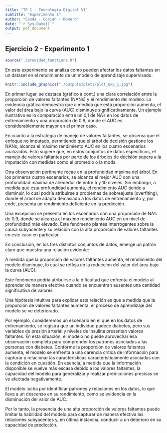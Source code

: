 ```yaml
---
title: "TP 1 - Tecnologia Digital VI"
subtitle: "Experimento 1"
author: "Canda - Cobian - Romero"
date: "`r Sys.Date()`"
output: pdf_document
---
```


## Ejercicio 2 - Experimento 1

```r
source("./provided_functions.R")
```

En este experimento se analiza como pueden afectar los datos faltantes en un dataset en el rendimiento de un modelo de aprendizaje supervisado.

```r
knitr::include_graphics("./outputs/plots/plot_exp_1.jpg")
```

En primer lugar, se destaca (gráfico a cont.) una clara correlación entre la proporción de valores faltantes (NANs) y el rendimiento del modelo. La evidencia gráfica demuestra que a medida que esta proporción aumenta, el valor del área bajo la curva (AUC) disminuye significativamente. Un ejemplo ilustrativo es la comparación entre un 0,1 de NA's en los datos de entrenamiento y una proporción de 0.9, donde el AUC es considerablemente mayor en el primer caso.

En cuanto a la estrategia de manejo de valores faltantes, se observa que el enfoque no imputado, permitiendo que el árbol de decisión gestione los NANs, alcanza el máximo rendimiento AUC en los cuatro escenarios analizados. Esto sugiere que, en estos conjuntos de datos específicos, el manejo de valores faltantes por parte de los árboles de decisión supera a la imputación con medidas como el promedio o la moda.

Otra observación pertinente recae en la profundidad máxima del árbol. En los primeros cuatro escenarios, se alcanza el mejor AUC con una profundidad máxima de alrededor de entre 5 y 10 niveles. Sin embargo, a medida que esta profundidad aumenta, el rendimiento AUC tiende a disminuir, lo cual podría atribuirse a problemas de sobreajuste (overfiting), donde el árbol se adapta demasiado a los datos de entrenamiento y, por ende, presenta un rendimiento deficiente en la predicción.

Una excepción se presenta en los escenarios con una proporción de NA's de 0.9, donde se alcanza el máximo rendimiento AUC en un nivel de profundidad más elevado. Este fenómeno plantea interrogantes sobre la causa subyacente y su relación con la alta proporción de valores faltantes en este caso en particular.

En conclusión, en los tres distintos conjuntos de datos, emerge un patrón claro que muestra una relación evidente:

A medida que la proporción de valores faltantes aumenta, el rendimiento del modelo disminuye, lo cual se refleja en la reducción del valor del área bajo la curva (AUC).

Este fenómeno podría atribuirse a la dificultad que enfrenta el modelo al aprender de manera efectiva cuando se encuentran ausentes una cantidad significativa de valores.

Una hipótesis intuitiva para explicar esta relación es que a medida que la proporción de valores faltantes aumenta, el proceso de aprendizaje del modelo se ve deteriorado.

Por ejemplo, consideremos un escenario en el que en los datos de entrenamiento, se registra que un individuo padece diabetes, pero sus variables de presión arterial y niveles de insulina presentan valores faltantes. En esta situación, el modelo no puede aprovechar esa observación completa para comprender los patrones asociados a las personas con diabetes. Conforme la proporción de valores faltantes aumenta, el modelo se enfrenta a una carencia crítica de información para capturar y relacionar las características característicamente asociadas con la condición en cuestión. En esencia, a medida que la información disponible se vuelve más escasa debido a los valores faltantes, la capacidad del modelo para generalizar y realizar predicciones precisas se ve afectada negativamente.

El modelo lucha por identificar patrones y relaciones en los datos, lo que lleva a un descenso en su rendimiento, como se evidencia en la disminución del valor de AUC.

Por lo tanto, la presencia de una alta proporción de valores faltantes puede limitar la habilidad del modelo para capturar de manera efectiva las relaciones subyacentes y, en última instancia, conducir a un deterioro en su capacidad de predicción.
